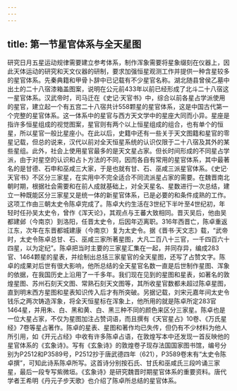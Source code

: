 ```yaml
---
---
---
```

title: 第一节星官体系与全天星图
---



研究日月五星运动规律需要建立参考体系，制作浑象需要将星象缀刻在仪器上，因此天体运动的研究和天文仪器的研制，要求加强恒星观测工作并提供一种含星较多的星官体系。先秦典籍和甲骨卜辞中已记载有不少星官名称。湖北随县曾侯乙墓中出土的二十八宿漆箱盖图案，说明在公元前433年以前已经形成了北斗二十八宿这一星官体系。汉武帝时，司马迁在《史记·天官书》中，综合以前各星占学派使用的星官，建立起一个有五宫二十八宿共计558颗星的星官体系，这是中国古代第一个完整的星官体系。这一体系中的星官与西方天文学中的星座大同而小异。星座是指许多恒星组成的视觉图案，星官则有两个以上恒星组成的组合，也有单个的恒星，所以星官一般比星座小。在此以后，史籍中还有一些关于天文图籍和星官的零星记载，但总的说来，汉代以前对全天恒星系统的认识仅限于二十八宿及其外的某些星组。此外，社会上使用星官最多的是天文星占家。但长时间形成的不同星占学派，由于对星空的认识和占卜方法的不同，因而各自有常用的星官体系，其中最著名的是甘德、石申和巫咸三大家，于是也就有甘、石、巫咸三派星官体系。《史记·天官书》不区分三家星，在实用中不完全适合不同流派星占家的需要。在魏晋南北朝时期，根据社会需要和在前人成就基础上，对全天星名、星数进行一次总结，建立一种既能区分三家星又是统一体的新星官体系，已是必要的和条件成熟的工作。这项工作由三朝太史令陈卓完成了。陈卓大约生活在3世纪下半叶至4世纪初，年轻时任孙吴太史令，曾作《浑天论》，其观点与王蕃大致相同。晋灭吴后，他由吴都建邺（今南京）到洛阳，任晋太史令，后因年迈离职。316年西晋亡，陈卓重返江东，次年在东晋都城建康（今南京）复为太史令。据《晋书·天文志》载，“武帝时，太史令陈卓总甘、石、巫咸三家所著星图，大凡二百八十三官，一千四百六十四星，以为定纪”。陈卓把当时主要的三家星汇集在一起，并同存异，编成283官、1464颗星的星表，并绘制出总括三家星官的全天星图，还写了占赞文字。陈卓的成果对后世有很大影响，他所总结的全天星官名数一直是后世制作星图、浑象的依据，在我国历史上沿用了一千多年。我们现在见到的星图和星表，如著名的敦煌星图、苏州石刻天文图、常熟石刻天文图等，其所收星官数都未超过陈卓星图，直到明末西方星图和星表知识传入后才有所突破。另据记载，刘宋元嘉年间太史令钱乐之两次铸造浑象，将全天恒星标在浑象上，他所用的就是陈卓所定283官1464星，并用朱、白、黑和黄、白、黑三种不同的颜色来区分三家星。陈卓也是一位大星占家，不仅为星图加注占赞词语，而且撰有《天官星占》10卷、《万氏星经》7卷等星占著作。陈卓的星表、星图和著作均已失传，但仍有不少材料为他人所引用，如《开元占经》中收有许多陈卓占语，在敦煌写本中还发现一首反映他的星官体系的《玄象诗》。写有《玄象诗》的敦煌卷子现存法国国家图书馆，编号分别为P2512和P3589号，P2512抄于唐武德四年（621），P3589卷末有“太史令陈卓撰”，可知此诗系陈卓所写。这首诗分别按石氏、甘氏和巫咸氏三段吟诵三家星，最后一段专写紫微垣。《玄象诗》是研究魏晋时期星官体系的重要资料。唐代学者王希明《丹元子步天歌》也介绍了陈卓所总结的星官体系。